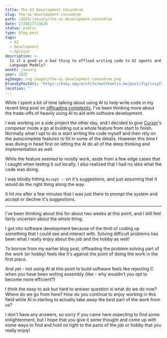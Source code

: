 ```yaml
---
title: The AI Development Conundrum
slug: the-ai-development-conundrum
path: /2025/january/the-ai-development-conundrum
date: 1738027723626
status: public
type: blog-post
tags:
  - AI
  - Development
  - Opinion
description: >-
  Is it a good or a bad thing to offload writing code to AI agents and Large
  Language Models?
month: january
year: 2025
ogImage: /og-images/the-ai-development-conundrum.png
blueskyPostUri: 'https://bsky.app/profile/matthamlin.me/post/3lgrcviqfyk2n'
location: ''
---
```



While I spent a bit of time talking about using AI to help write code in my recent blog post on [offloading complexity](/2024/october/offload-complexity), I've been thinking more about the trade-offs of heavily using AI to aid with software development.

I was working on a side project the other day, and I decided to give [Cursor](https://www.cursor.com/)'s composer mode a go at building out a whole feature from start to finish. Normally what I opt to do is start writing the code myself and then rely on the autocomplete features to fill in some of the details. However this time I was diving in head first on letting the AI do all of the deep thinking and implementation as well.

While the feature seemed to mostly work, aside from a few edge cases that I caught when testing it out locally, I also realized that I had no idea what the code was doing. 

I was blindly hitting `Accept ✅` on it's suggestions, and just assuming that it would do the right thing along the way.

It hit me after a few minutes that I was just there to prompt the system and accept or decline it's suggestions.

---

I've been thinking about this for about two weeks at this point, and I still feel fairly uncertain about the whole thing.

I got into software development because of the thrill of coding up something that I could see and interact with. Solving difficult problems has been what I really enjoy about the job and the hobby as well!

To borrow from my earlier blog post, offloading the problem solving part of the work (or hobby) feels like it's against the point of doing the work in the first place.

And yet - not using AI at this point to build software feels like rejecting C when you have been writing assembly (like - why wouldn't you opt to become more efficient?)

I think the easy to ask but hard to answer question is what do we do now? Where do we go from here? How do you continue to enjoy working in this field while AI is starting to actually take away the best part of the work from us?

I don't have any answers, so sorry if you came here expecting to find some enlightenment, but I hope that you give it some thought and come up with some ways to find and hold on tight to the parts of the job or hobby that you really enjoy!
